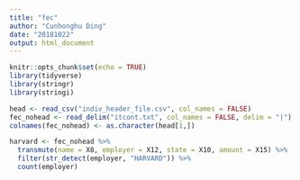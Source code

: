 ```yaml
---
title: "fec"
author: "Cunhonghu Ding"
date: "20181022"
output: html_document
---
```


```r
knitr::opts_chunk$set(echo = TRUE)
library(tidyverse)
library(stringr)
library(stringi)
```

```r
head <- read_csv("indiv_header_file.csv", col_names = FALSE)
fec_nohead <- read_delim("itcont.txt", col_names = FALSE, delim = "|")
colnames(fec_nohead) <- as.character(head[1,])
```
```r
harvard <- fec_nohead %>%
  transmute(name = X8, employer = X12, state = X10, amount = X15) %>%
  filter(str_detect(employer, "HARVARD")) %>%
  count(employer)
```



